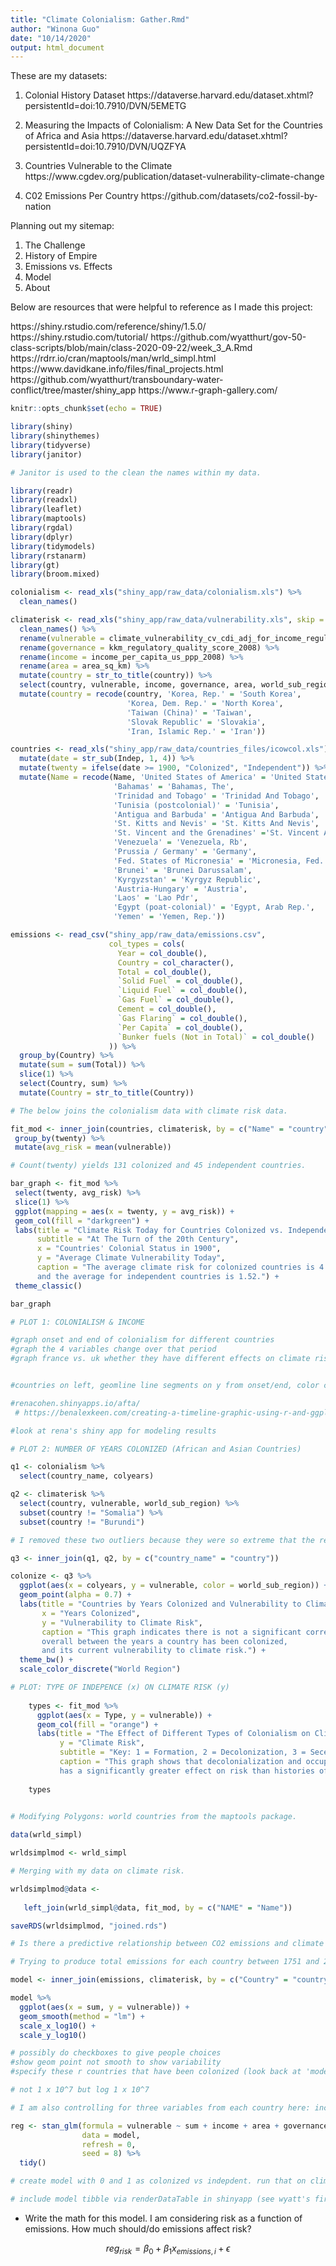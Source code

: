```yaml
---
title: "Climate Colonialism: Gather.Rmd"
author: "Winona Guo"
date: "10/14/2020"
output: html_document
---
```


These are my datasets:
  
1) Colonial History Dataset
https://dataverse.harvard.edu/dataset.xhtml?persistentId=doi:10.7910/DVN/5EMETG

2) Measuring the Impacts of Colonialism: A New Data Set for the Countries of Africa and Asia
https://dataverse.harvard.edu/dataset.xhtml?persistentId=doi:10.7910/DVN/UQZFYA

3) Countries Vulnerable to the Climate
https://www.cgdev.org/publication/dataset-vulnerability-climate-change

4) C02 Emissions Per Country
https://github.com/datasets/co2-fossil-by-nation

Planning out my sitemap:

1) The Challenge
2) History of Empire
3) Emissions vs. Effects
4) Model
5) About

Below are resources that were helpful to reference as I made this project:

https://shiny.rstudio.com/reference/shiny/1.5.0/
https://shiny.rstudio.com/tutorial/
https://github.com/wyatthurt/gov-50-class-scripts/blob/main/class-2020-09-22/week_3_A.Rmd
https://rdrr.io/cran/maptools/man/wrld_simpl.html
https://www.davidkane.info/files/final_projects.html
https://github.com/wyatthurt/transboundary-water-conflict/tree/master/shiny_app
https://www.r-graph-gallery.com/

```r
knitr::opts_chunk$set(echo = TRUE)

library(shiny)
library(shinythemes)
library(tidyverse)
library(janitor)

# Janitor is used to the clean the names within my data.

library(readr)
library(readxl)
library(leaflet)
library(maptools)
library(rgdal)
library(dplyr)
library(tidymodels)
library(rstanarm)
library(gt)
library(broom.mixed)

```

```r

colonialism <- read_xls("shiny_app/raw_data/colonialism.xls") %>%
  clean_names() 

climaterisk <- read_xls("shiny_app/raw_data/vulnerability.xls", skip = 2) %>%
  clean_names() %>%
  rename(vulnerable = climate_vulnerability_cv_cdi_adj_for_income_regulation) %>%
  rename(governance = kkm_regulatory_quality_score_2008) %>%
  rename(income = income_per_capita_us_ppp_2008) %>%
  rename(area = area_sq_km) %>%
  mutate(country = str_to_title(country)) %>%
  select(country, vulnerable, income, governance, area, world_sub_region) %>%
  mutate(country = recode(country, 'Korea, Rep.' = 'South Korea',
                          'Korea, Dem. Rep.' = 'North Korea',
                          'Taiwan (China)' = 'Taiwan',
                          'Slovak Republic' = 'Slovakia',
                          'Iran, Islamic Rep.' = 'Iran'))

countries <- read_xls("shiny_app/raw_data/countries_files/icowcol.xls") %>%
  mutate(date = str_sub(Indep, 1, 4)) %>%
  mutate(twenty = ifelse(date >= 1900, "Colonized", "Independent")) %>%
  mutate(Name = recode(Name, 'United States of America' = 'United States',
                       'Bahamas' = 'Bahamas, The',
                       'Trinidad and Tobago' = 'Trinidad And Tobago',
                       'Tunisia (postcolonial)' = 'Tunisia',
                       'Antigua and Barbuda' = 'Antigua And Barbuda',
                       'St. Kitts and Nevis' = 'St. Kitts And Nevis',
                       'St. Vincent and the Grenadines' ='St. Vincent And The Grenadines',
                       'Venezuela' = 'Venezuela, Rb',
                       'Prussia / Germany' = 'Germany',
                       'Fed. States of Micronesia' = 'Micronesia, Fed. Sts.',
                       'Brunei' = 'Brunei Darussalam',
                       'Kyrgyzstan' = 'Kyrgyz Republic',
                       'Austria-Hungary' = 'Austria',
                       'Laos' = 'Lao Pdr',
                       'Egypt (poat-colonial)' = 'Egypt, Arab Rep.',
                       'Yemen' = 'Yemen, Rep.'))

emissions <- read_csv("shiny_app/raw_data/emissions.csv", 
                      col_types = cols(
                        Year = col_double(),
                        Country = col_character(),
                        Total = col_double(),
                        `Solid Fuel` = col_double(),
                        `Liquid Fuel` = col_double(),
                        `Gas Fuel` = col_double(),
                        Cement = col_double(),
                        `Gas Flaring` = col_double(),
                        `Per Capita` = col_double(),
                        `Bunker fuels (Not in Total)` = col_double()
                      )) %>%
  group_by(Country) %>%
  mutate(sum = sum(Total)) %>%
  slice(1) %>%
  select(Country, sum) %>%
  mutate(Country = str_to_title(Country))

# The below joins the colonialism data with climate risk data. 

fit_mod <- inner_join(countries, climaterisk, by = c("Name" = "country")) %>%
 group_by(twenty) %>%
 mutate(avg_risk = mean(vulnerable)) 

```

```r

# Count(twenty) yields 131 colonized and 45 independent countries.

bar_graph <- fit_mod %>%
 select(twenty, avg_risk) %>%
 slice(1) %>%
 ggplot(mapping = aes(x = twenty, y = avg_risk)) + 
 geom_col(fill = "darkgreen") +
 labs(title = "Climate Risk Today for Countries Colonized vs. Independent", 
      subtitle = "At The Turn of the 20th Century", 
      x = "Countries' Colonial Status in 1900",
      y = "Average Climate Vulnerability Today",
      caption = "The average climate risk for colonized countries is 4.58, 
      and the average for independent countries is 1.52.") +
 theme_classic()

bar_graph

```

``` r

# PLOT 1: COLONIALISM & INCOME

#graph onset and end of colonialism for different countries
#graph the 4 variables change over that period
#graph france vs. uk whether they have different effects on climate risk


#countries on left, geomline line segments on y from onset/end, color coded by motherland

#renacohen.shinyapps.io/afta/
 # https://benalexkeen.com/creating-a-timeline-graphic-using-r-and-ggplot2/

#look at rena's shiny app for modeling results

# PLOT 2: NUMBER OF YEARS COLONIZED (African and Asian Countries)

q1 <- colonialism %>%
  select(country_name, colyears) 

q2 <- climaterisk %>%
  select(country, vulnerable, world_sub_region) %>%
  subset(country != "Somalia") %>%
  subset(country != "Burundi")

# I removed these two outliers because they were so extreme that the rest of the graph was difficult to decipher.

q3 <- inner_join(q1, q2, by = c("country_name" = "country")) 

colonize <- q3 %>%
  ggplot(aes(x = colyears, y = vulnerable, color = world_sub_region)) +
  geom_point(alpha = 0.7) +
  labs(title = "Countries by Years Colonized and Vulnerability to Climate Risk",
       x = "Years Colonized",
       y = "Vulnerability to Climate Risk",
       caption = "This graph indicates there is not a significant correlation
       overall between the years a country has been colonized, 
       and its current vulnerability to climate risk.") +
  theme_bw() + 
  scale_color_discrete("World Region")

# PLOT: TYPE OF INDEPENCE (x) ON CLIMATE RISK (y)
      
    types <- fit_mod %>%
      ggplot(aes(x = Type, y = vulnerable)) +
      geom_col(fill = "orange") +
      labs(title = "The Effect of Different Types of Colonialism on Climate Risk",
           y = "Climate Risk",
           subtitle = "Key: 1 = Formation, 2 = Decolonization, 3 = Secession, 4 = Partition",
           caption = "This graph shows that decolonialization and occuption by a foreign power 
           has a significantly greater effect on risk than histories of secession or partition.") 
    
    types
    

```
```r

# Modifying Polygons: world countries from the maptools package.

data(wrld_simpl)

wrldsimplmod <- wrld_simpl

# Merging with my data on climate risk.

wrldsimplmod@data <-
  
   left_join(wrld_simpl@data, fit_mod, by = c("NAME" = "Name")) 

saveRDS(wrldsimplmod, "joined.rds")

```

```r

# Is there a predictive relationship between CO2 emissions and climate risk?

# Trying to produce total emissions for each country between 1751 and 2014. 

model <- inner_join(emissions, climaterisk, by = c("Country" = "country"))

model %>%
  ggplot(aes(x = sum, y = vulnerable)) +
  geom_smooth(method = "lm") +
  scale_x_log10() +
  scale_y_log10()

# possibly do checkboxes to give people choices
#show geom point not smooth to show variability
#specify these r countries that have been colonized (look back at 'model' what is missing). i see little correlation because...

# not 1 x 10^7 but log 1 x 10^7

# I am also controlling for three variables from each country here: income per capita, area, and governance quality. This data was included inside the climate risk dataset.

reg <- stan_glm(formula = vulnerable ~ sum + income + area + governance,
                data = model, 
                refresh = 0, 
                seed = 8) %>%
  tidy()

# create model with 0 and 1 as colonized vs indepdent. run that on climate risk - start here! if i add twenty column it will convert for me!!!!!!!!!!

# include model tibble via renderDataTable in shinyapp (see wyatt's first page!)


```

* Write the math for this model. I am considering risk as a function of emissions. How much should/do emissions affect risk?

$$ reg_{risk} = \beta_0 + \beta_1x_{emissions, i} + \epsilon $$

















